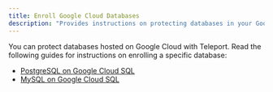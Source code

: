 ```yaml
---
title: Enroll Google Cloud Databases
description: "Provides instructions on protecting databases in your Google Cloud-managed infrastructure with Teleport."
---
```


You can protect databases hosted on Google Cloud with Teleport. Read the
following guides for instructions on enrolling a specific database:

- [PostgreSQL on Google Cloud SQL](./enroll-google-cloud-databases/postgres-cloudsql.mdx)
- [MySQL on Google Cloud SQL](./enroll-google-cloud-databases/mysql-cloudsql.mdx)
